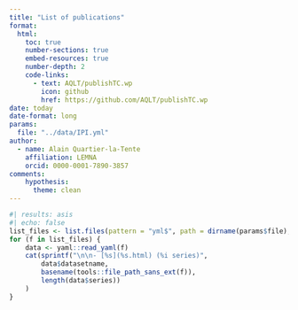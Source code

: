 ```yaml
---
title: "List of publications"
format: 
  html:
    toc: true
    number-sections: true
    embed-resources: true
    number-depth: 2
    code-links:
      - text: AQLT/publishTC.wp
        icon: github
        href: https://github.com/AQLT/publishTC.wp
date: today
date-format: long
params:
  file: "../data/IPI.yml"
author:
  - name: Alain Quartier-la-Tente 
    affiliation: LEMNA
    orcid: 0000-0001-7890-3857
comments: 
    hypothesis:
      theme: clean
---
```




```r
#| results: asis
#| echo: false
list_files <- list.files(pattern = "yml$", path = dirname(params$file), full.names = TRUE)
for (f in list_files) {
    data <- yaml::read_yaml(f)
    cat(sprintf("\n\n- [%s](%s.html) (%i series)",
        data$datasetname,
        basename(tools::file_path_sans_ext(f)),
        length(data$series))
    )
}
```
